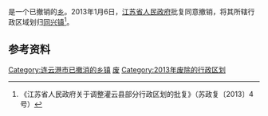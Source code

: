 {{中国乡级行政区|32/07/23/201/000}}

'''{{PAGENAMEBASE}}'''是{{PRC admin/fullname|32/07/23}}一个已撤销的[[乡_(中华人民共和国)|乡]]。2013年1月6日，[[江苏省人民政府|江苏省人民政府]]批复同意撤销{{PAGENAMEBASE}}，将其所辖行政区域划归[[同兴镇_(灌云县)|同兴镇]]<ref>《江苏省人民政府关于调整灌云县部分行政区划的批复》（苏政复〔2013〕4号）</ref>。

== 参考资料 ==
{{reflist}}

{{江苏行政区划小作品}}
[[Category:连云港市已撤消的乡镇|Category:连云港市已撤消的乡镇]]
[[Category:灌云县行政区划|废]]
[[Category:2013年废除的行政区划|Category:2013年废除的行政区划]]